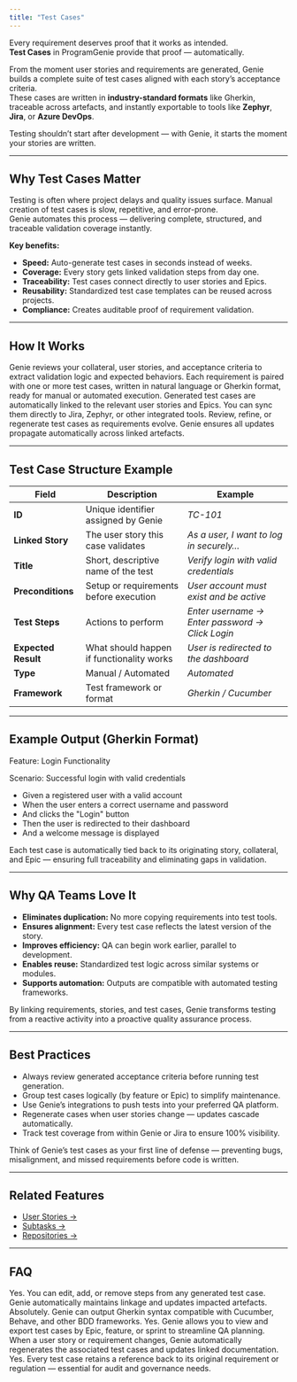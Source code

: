```yaml
---
title: "Test Cases"
---
```

Every requirement deserves proof that it works as intended.  
**Test Cases** in ProgramGenie provide that proof — automatically.  

From the moment user stories and requirements are generated, Genie builds a complete suite of test cases aligned with each story’s acceptance criteria.  
These cases are written in **industry-standard formats** like Gherkin, traceable across artefacts, and instantly exportable to tools like **Zephyr**, **Jira**, or **Azure DevOps**.

<Tip>Testing shouldn’t start after development — with Genie, it starts the moment your stories are written.</Tip>

---

## Why Test Cases Matter

Testing is often where project delays and quality issues surface. Manual creation of test cases is slow, repetitive, and error-prone.  
Genie automates this process — delivering complete, structured, and traceable validation coverage instantly.

**Key benefits:**
- **Speed:** Auto-generate test cases in seconds instead of weeks.  
- **Coverage:** Every story gets linked validation steps from day one.  
- **Traceability:** Test cases connect directly to user stories and Epics.  
- **Reusability:** Standardized test case templates can be reused across projects.  
- **Compliance:** Creates auditable proof of requirement validation.

---

## How It Works

<Steps>
  <Step title="1. Analyse Requirements">
    Genie reviews your collateral, user stories, and acceptance criteria to extract validation logic and expected behaviors.
  </Step>
  <Step title="2. Generate Test Cases">
    Each requirement is paired with one or more test cases, written in natural language or Gherkin format, ready for manual or automated execution.
  </Step>
  <Step title="3. Link and Sync">
    Generated test cases are automatically linked to the relevant user stories and Epics. You can sync them directly to Jira, Zephyr, or other integrated tools.
  </Step>
  <Step title="4. Validate and Iterate">
    Review, refine, or regenerate test cases as requirements evolve. Genie ensures all updates propagate automatically across linked artefacts.
  </Step>
</Steps>

---

## Test Case Structure Example

| **Field** | **Description** | **Example** |
|------------|----------------|--------------|
| **ID** | Unique identifier assigned by Genie | *TC-101* |
| **Linked Story** | The user story this case validates | *As a user, I want to log in securely…* |
| **Title** | Short, descriptive name of the test | *Verify login with valid credentials* |
| **Preconditions** | Setup or requirements before execution | *User account must exist and be active* |
| **Test Steps** | Actions to perform | *Enter username → Enter password → Click Login* |
| **Expected Result** | What should happen if functionality works | *User is redirected to the dashboard* |
| **Type** | Manual / Automated | *Automated* |
| **Framework** | Test framework or format | *Gherkin / Cucumber* |

---

## Example Output (Gherkin Format)

Feature: Login Functionality

  Scenario: Successful login with valid credentials
  - Given a registered user with a valid account
  - When the user enters a correct username and password
  - And clicks the "Login" button
  - Then the user is redirected to their dashboard
  - And a welcome message is displayed

Each test case is automatically tied back to its originating story, collateral, and Epic — ensuring full traceability and eliminating gaps in validation.

---

## Why QA Teams Love It

- **Eliminates duplication:** No more copying requirements into test tools.  
- **Ensures alignment:** Every test case reflects the latest version of the story.  
- **Improves efficiency:** QA can begin work earlier, parallel to development.  
- **Enables reuse:** Standardized test logic across similar systems or modules.  
- **Supports automation:** Outputs are compatible with automated testing frameworks.  

<Note>By linking requirements, stories, and test cases, Genie transforms testing from a reactive activity into a proactive quality assurance process.</Note>

---

## Best Practices

- Always review generated acceptance criteria before running test generation.  
- Group test cases logically (by feature or Epic) to simplify maintenance.  
- Use Genie’s integrations to push tests into your preferred QA platform.  
- Regenerate cases when user stories change — updates cascade automatically.  
- Track test coverage from within Genie or Jira to ensure 100% visibility.  

<Tip>Think of Genie’s test cases as your first line of defense — preventing bugs, misalignment, and missed requirements before code is written.</Tip>


---

## Related Features

- [User Stories →](/features/userstories)  
- [Subtasks →](/features/subtasks)  
- [Repositories →](/features/repositories)

---

## FAQ

<AccordionGroup>

  <Accordion title="Can I edit generated test cases manually?">
    Yes. You can edit, add, or remove steps from any generated test case. Genie automatically maintains linkage and updates impacted artefacts.
  </Accordion>

  <Accordion title="Does Genie support automated testing frameworks?">
    Absolutely. Genie can output Gherkin syntax compatible with Cucumber, Behave, and other BDD frameworks.
  </Accordion>

  <Accordion title="Can I group test cases by Epic or feature?">
    Yes. Genie allows you to view and export test cases by Epic, feature, or sprint to streamline QA planning.
  </Accordion>

  <Accordion title="How does Genie handle updates to requirements?">
    When a user story or requirement changes, Genie automatically regenerates the associated test cases and updates linked documentation.
  </Accordion>

  <Accordion title="Are test cases traceable to compliance artefacts?">
    Yes. Every test case retains a reference back to its original requirement or regulation — essential for audit and governance needs.
  </Accordion>

</AccordionGroup>

